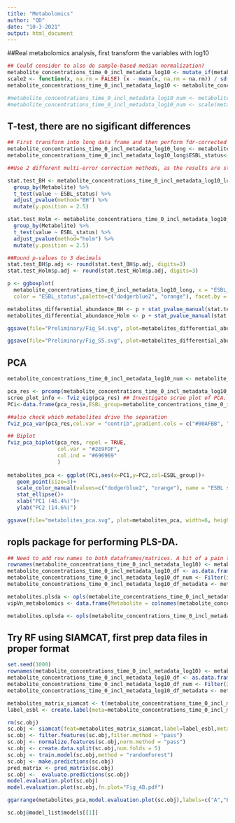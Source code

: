 ---
title: "Metabolomics"
author: "QD"
date: "10-3-2021"
output: html_document
---

##Real metabolomics analysis, first transform the variables with log10
```{r}
## Could consider to also do sample-based median normalization?
metabolite_concentrations_time_0_incl_metadata_log10 <- mutate_if(metabolite_concentrations_time_0_incl_metadata, is.numeric, log10) 
scale2 <- function(x, na.rm = FALSE) (x - mean(x, na.rm = na.rm)) / sd(x, na.rm) ## Now center metabolites and then scale to obtain mean of 0 and sd of 1 (code is the same as the standard scale function)
metabolite_concentrations_time_0_incl_metadata_log10 <- metabolite_concentrations_time_0_incl_metadata_log10 %>% mutate_if(is.numeric, scale2)

#metabolite_concentrations_time_0_incl_metadata_log10_num <- metabolite_concentrations_time_0_incl_metadata_log10 %>% dplyr::select(where(is.numeric)) ## Only select numeric columns. 
#metabolite_concentrations_time_0_incl_metadata_log10_num <- scale(metabolite_concentrations_time_0_incl_metadata_log10_num)
```

## T-test, there are no sigificant differences
```{r}
## First transform into long data frame and then perform fdr-corrected t-tests per metabolite
metabolite_concentrations_time_0_incl_metadata_log10_long <- metabolite_concentrations_time_0_incl_metadata_log10 %>% pivot_longer(cols=Acetate:Xylose,names_to="Metabolite")
metabolite_concentrations_time_0_incl_metadata_log10_long$ESBL_status<-plyr::revalue(metabolite_concentrations_time_0_incl_metadata_log10_long$ESBL_status,c("ESBL_negative"="ESBL negative","ESBL_positive"="ESBL positive"))

##Use 2 different multi-error correction methods, as the results are strongly influenced by this. It is not fair to pick 1 to fit our story best, so show both and then readers can decide for themselves (I will obviously also share my opinion on this in the discussion)

stat.test_BH <- metabolite_concentrations_time_0_incl_metadata_log10_long %>%
  group_by(Metabolite) %>%
  t_test(value ~ ESBL_status) %>%
  adjust_pvalue(method="BH") %>%
  mutate(y.position = 2.5)

stat.test_Holm <- metabolite_concentrations_time_0_incl_metadata_log10_long %>%
  group_by(Metabolite) %>%
  t_test(value ~ ESBL_status) %>%
  adjust_pvalue(method="holm") %>%
  mutate(y.position = 2.5)

##Round p-values to 3 decimals
stat.test_BH$p.adj <- round(stat.test_BH$p.adj, digits=3)
stat.test_Holm$p.adj <- round(stat.test_Holm$p.adj, digits=3)

p <- ggboxplot(
  metabolite_concentrations_time_0_incl_metadata_log10_long, x = "ESBL_status", y = "value",
  color = "ESBL_status",palette=c("dodgerblue2", "orange"), facet.by = "Metabolite", ylim = c(-3, 3), ylab ="Concentrations (μM/g feces) after log transformation and scaling", xlab="", legend.title="ESBL status", font.legend = 12, font.x = 12, )

metabolites_differential_abundance_BH <- p + stat_pvalue_manual(stat.test_BH, label = "p.adj") + theme_gray() + ggtitle("Multi-error correction using Benjamini-Hochberg")
metabolites_differential_abundance_Holm <- p + stat_pvalue_manual(stat.test_Holm, label = "p.adj") + theme_gray() + ggtitle("Multi-error correction using Holm")

ggsave(file="Preliminary/Fig_S4.svg", plot=metabolites_differential_abundance_BH, width=16, height=12,dpi=1200)

ggsave(file="Preliminary/Fig_S5.svg", plot=metabolites_differential_abundance_Holm, width=16, height=12,dpi=1200)
```


## PCA
```{r}
metabolite_concentrations_time_0_incl_metadata_log10_num <- metabolite_concentrations_time_0_incl_metadata_log10 %>% dplyr::select(where(is.numeric))

pca_res <- prcomp(metabolite_concentrations_time_0_incl_metadata_log10_num, center=TRUE, scale=FALSE) ## center argument is kind of redundant since data is already centered
scree_plot_info <- fviz_eig(pca_res) ## Investigate scree plot of PCA. Clearly the first 2 axes have by far the largest explained variance. Can also extract contribution from data$eig
PCi<-data.frame(pca_res$x,ESBL_group=metabolite_concentrations_time_0_incl_metadata_log10$ESBL_status)

##also check which metabolites drive the separation
fviz_pca_var(pca_res,col.var = "contrib",gradient.cols = c("#00AFBB", "#E7B800", "#FC4E07"),repel = TRUE)

## Biplot
fviz_pca_biplot(pca_res, repel = TRUE,
                col.var = "#2E9FDF",
                col.ind = "#696969"
                )
             
metabolites_pca <- ggplot(PCi,aes(x=PC1,y=PC2,col=ESBL_group))+
   geom_point(size=3)+
   scale_color_manual(values=c("dodgerblue2", "orange"), name = "ESBL status", labels = c("ESBL negative", "ESBL positive"))+
   stat_ellipse()+
   xlab("PC1 (46.4%)")+
   ylab("PC2 (14.6%)")

ggsave(file="metabolites_pca.svg", plot=metabolites_pca, width=6, height=6,dpi=1200) ## To get approximately same size as SIAMCAT ROC curve
```

## ropls package for performing PLS-DA. 
```{r}
## Need to add row names to both dataframes/matrices. A bit of a pain to work with tidyverse for rownames, so switch to generic code
rownames(metabolite_concentrations_time_0_incl_metadata_log10) <- metabolite_concentrations_time_0_incl_metadata_log10$participant_number
metabolite_concentrations_time_0_incl_metadata_log10_df <- as.data.frame(metabolite_concentrations_time_0_incl_metadata_log10)
metabolite_concentrations_time_0_incl_metadata_log10_df_num <- Filter(is.numeric,metabolite_concentrations_time_0_incl_metadata_log10_df)
metabolite_concentrations_time_0_incl_metadata_log10_df_metadata <- metabolite_concentrations_time_0_incl_metadata_log10_df[,1:2]

metabolites.plsda <- opls(metabolite_concentrations_time_0_incl_metadata_log10_df_num, metabolite_concentrations_time_0_incl_metadata_log10_df_metadata[, "ESBL_status"],predI = 2, permI = 1000) ## the predI=2 is necessary to force the model to compute, since apparently even the first component is not meaningful, so absolutely no separation between the classes (negative q2 value, which is the value that indicates predictability)
vipVn_metabolomics <- data.frame(Metabolite = colnames(metabolite_concentrations_time_0_incl_metadata_log10_df_num), getVipVn(metabolites.plsda)) ## All VIPs hover around 1, indicating there is really no predictive power to discriminate the groups.

metabolites.oplsda <- opls(metabolite_concentrations_time_0_incl_metadata_log10_df_num, metabolite_concentrations_time_0_incl_metadata_log10_df_metadata[, "ESBL_status"],predI = 2,orthoI = NA, permI = 1000)
```
## Try RF using SIAMCAT, first prep data files in proper format
```{r}
set.seed(1000)
rownames(metabolite_concentrations_time_0_incl_metadata_log10) <- metabolite_concentrations_time_0_incl_metadata_log10$participant_number
metabolite_concentrations_time_0_incl_metadata_log10_df <- as.data.frame(metabolite_concentrations_time_0_incl_metadata_log10)
metabolite_concentrations_time_0_incl_metadata_log10_df_num <- Filter(is.numeric,metabolite_concentrations_time_0_incl_metadata_log10_df)
metabolite_concentrations_time_0_incl_metadata_log10_df_metadata <- metabolite_concentrations_time_0_incl_metadata_log10_df[,1:2]

metabolites_matrix_siamcat <- t(metabolite_concentrations_time_0_incl_metadata_log10_df_num)
label_esbl <- create.label(meta=metabolite_concentrations_time_0_incl_metadata_log10_df_metadata,label='ESBL_status', case='ESBL_positive')

rm(sc.obj)
sc.obj <- siamcat(feat=metabolites_matrix_siamcat,label=label_esbl,meta=metabolite_concentrations_time_0_incl_metadata_log10_df_metadata)
sc.obj <- filter.features(sc.obj,filter.method = "pass")
sc.obj <- normalize.features(sc.obj,norm.method = "pass")
sc.obj <- create.data.split(sc.obj,num.folds = 5)
sc.obj <- train.model(sc.obj,method = "randomForest") 
sc.obj <- make.predictions(sc.obj)
pred_matrix <- pred_matrix(sc.obj)
sc.obj <-  evaluate.predictions(sc.obj)
model.evaluation.plot(sc.obj)
model.evaluation.plot(sc.obj,fn.plot="Fig_4B.pdf")

ggarrange(metabolites_pca,model.evaluation.plot(sc.obj),labels=c("A","B",ncol=1,nrow=2))

sc.obj@model_list$models[[1]]
```

